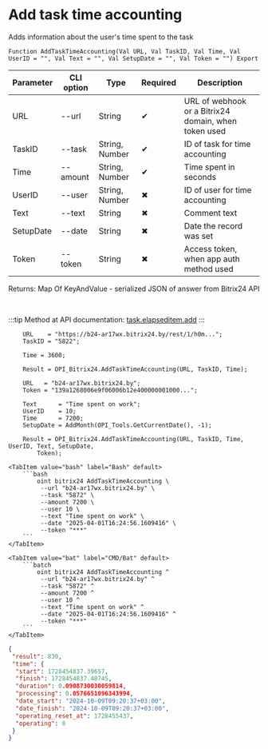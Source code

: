﻿---
sidebar_position: 1
description: Add task time accounting and other functions to work with Bitrix24 in the Open Integration Package, a free open-source integration library for 1C:Enterprise 8, OneScript and CLI
keywords: [1C, 1С, 1С:Enterprise, 1С:Enterprise 8.3, API, Integration, Services, Exchange, OneScript, CLI, Bitrix24]
---


# Add task time accounting
 Adds information about the user's time spent to the task



`Function AddTaskTimeAccounting(Val URL, Val TaskID, Val Time, Val UserID = "", Val Text = "", Val SetupDate = "", Val Token = "") Export`

  | Parameter | CLI option | Type | Required | Description |
  |-|-|-|-|-|
  | URL | --url | String | &#x2714; | URL of webhook or a Bitrix24 domain, when token used |
  | TaskID | --task | String, Number | &#x2714; | ID of task for time accounting |
  | Time | --amount | String, Number | &#x2714; | Time spent in seconds |
  | UserID | --user | String, Number | &#x2716; | ID of user for time accounting |
  | Text | --text | String | &#x2716; | Comment text |
  | SetupDate | --date | String | &#x2716; | Date the record was set |
  | Token | --token | String | &#x2716; | Access token, when app auth method used |

  
  Returns:  Map Of KeyAndValue - serialized JSON of answer from Bitrix24 API

<br/>

:::tip
Method at API documentation: [task.elapseditem.add](https://dev.1c-bitrix.ru/rest_help/tasks/task/elapseditem/add.php)
:::
<br/>



```bsl title="1C:Enterprise/OneScript code example"
    URL    = "https://b24-ar17wx.bitrix24.by/rest/1/h0m...";
    TaskID = "5822";

    Time = 3600;

    Result = OPI_Bitrix24.AddTaskTimeAccounting(URL, TaskID, Time);

    URL   = "b24-ar17wx.bitrix24.by";
    Token = "139a1268006e9f06006b12e400000001000...";

    Text      = "Time spent on work";
    UserID    = 10;
    Time      = 7200;
    SetupDate = AddMonth(OPI_Tools.GetCurrentDate(), -1);

    Result = OPI_Bitrix24.AddTaskTimeAccounting(URL, TaskID, Time, UserID, Text, SetupDate,
        Token);
```
 

 <Tabs>
  
    <TabItem value="bash" label="Bash" default>
        ```bash
            oint bitrix24 AddTaskTimeAccounting \
             --url "b24-ar17wx.bitrix24.by" \
             --task "5872" \
             --amount 7200 \
             --user 10 \
             --text "Time spent on work" \
             --date "2025-04-01T16:24:56.1609416" \
             --token "***"
        ```
    </TabItem>
  
    <TabItem value="bat" label="CMD/Bat" default>
        ```batch
            oint bitrix24 AddTaskTimeAccounting ^
             --url "b24-ar17wx.bitrix24.by" ^
             --task "5872" ^
             --amount 7200 ^
             --user 10 ^
             --text "Time spent on work" ^
             --date "2025-04-01T16:24:56.1609416" ^
             --token "***"
        ```
    </TabItem>
</Tabs>


```json title="Result"
{
 "result": 830,
 "time": {
  "start": 1728454837.39657,
  "finish": 1728454837.48745,
  "duration": 0.0908730030059814,
  "processing": 0.0576651096343994,
  "date_start": "2024-10-09T09:20:37+03:00",
  "date_finish": "2024-10-09T09:20:37+03:00",
  "operating_reset_at": 1728455437,
  "operating": 0
 }
}
```
